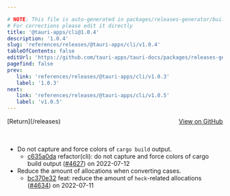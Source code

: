 ```yaml
---

# NOTE: This file is auto-generated in packages/releases-generator/build.ts
# For corrections please edit it directly
title: '@tauri-apps/cli@1.0.4'
description: '1.0.4'
slug: 'references/releases/@tauri-apps/cli/v1.0.4'
tableOfContents: false
editUrl: 'https://github.com/tauri-apps/tauri-docs/packages/releases-generator/build.ts'
pagefind: false
prev:
   link: 'references/releases/@tauri-apps/cli/v1.0.3'
   label: '1.0.3'
next:
   link: 'references/releases/@tauri-apps/cli/v1.0.5'
   label: 'v1.0.5'
---
```


			

<ReleaseSidebar slug="references/releases/@tauri-apps/cli"  packageName="@tauri-apps/cli" />

<div style="margin-bottom:3rem; display: flex; justify-content: space-between; align-items: center"><span>[Return](/releases)</span><span><a href="https://github.com/tauri-apps/tauri/releases/tag/@tauri-apps/cli-v1.0.4">View on GitHub</a></span></div>

- Do not capture and force colors of `cargo build` output.
  - [c635a0da](https://www.github.com/tauri-apps/tauri/commit/c635a0dad437860d54109adffaf245b7c21bc684) refactor(cli): do not capture and force colors of cargo build output ([#4627](https://www.github.com/tauri-apps/tauri/pull/4627)) on 2022-07-12
- Reduce the amount of allocations when converting cases.
  - [bc370e32](https://www.github.com/tauri-apps/tauri/commit/bc370e326810446e15b1f50fb962b980114ba16b) feat: reduce the amount of `heck`-related allocations ([#4634](https://www.github.com/tauri-apps/tauri/pull/4634)) on 2022-07-11

